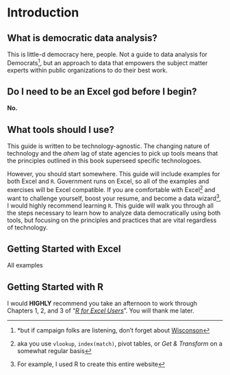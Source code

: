 # Introduction {#intro}

## What is democratic data analysis?
This is little-d democracy here, people. Not a guide to data analysis for Democrats^[*but if campaign folks are listening, don't forget about [Wisconson](https://blog.oup.com/2018/09/trump-beat-adas-big-data/)], but an approach to data that empowers the subject matter experts within public organizations to do their best work. 



## Do I need to be an Excel god before I begin?
**No.**


## What tools should I use?

This guide is written to be technology-agnostic. The changing nature of technology and the *ahem* lag of state agencies to pick up tools means that the principles outlined in this book superseed specific technologoes. 

However, you should start somewhere. This guide will include examples for both Excel and `R`. Government runs on Excel, so all of the examples and exercises will be Excel compatible. If you are comfortable with Excel^[aka you use `vlookup`, `index(match)`, pivot tables, or *Get & Transform* on a somewhat regular basis] and want to challenge yourself, boost your resume, and become a data wizard^[For example, I used R to create this entire website], I would highly recommend learning `R`. This guide will walk you through all the steps necessary to learn how to analyze data democratically using both tools, but focusing on the principles and practices that are vital regardless of technology. 

## Getting Started with Excel
All examples 

## Getting Started with R
I would **HIGHLY** recommend you take an afternoon to work through Chapters 1, 2, and 3 of "[*R for Excel Users*](https://rstudio-conf-2020.github.io/r-for-excel/index.html)". You will thank me later. 

